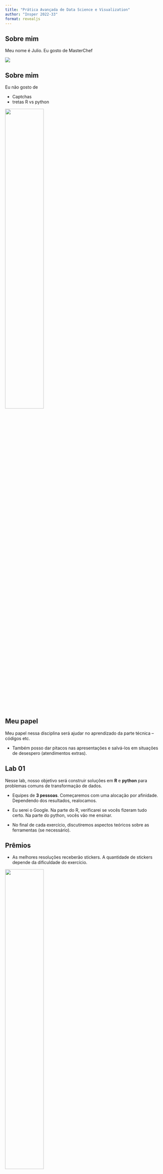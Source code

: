 ```yaml
---
title: "Prática Avançada de Data Science e Visualization"
author: "Insper 2022-33"
format: revealjs
---
```


## Sobre mim

Meu nome é Julio. Eu gosto de MasterChef

![](masterchef.gif)

## Sobre mim

Eu não gosto de 

- Captchas 
- tretas R vs python

![](captcha.jpg){.absolute left=25% bottom=10% width=50%}



## Meu papel

Meu papel nessa disciplina será ajudar no aprendizado da parte técnica -- códigos etc. 

::: {.incremental}

- Também posso dar pitacos nas apresentações e salvá-los em situações de desespero (atendimentos extras).

:::

## Lab 01

Nesse lab, nosso objetivo será construir soluções em **R** e **python** para problemas comuns de transformação de dados.

::: {.incremental}

- Equipes de **3 pessoas**. Começaremos com uma alocação por afinidade. Dependendo dos resultados, realocamos.

- Eu serei o Google. Na parte do R, verificarei se vocês fizeram tudo certo. Na parte do python, vocês vão me ensinar.

- No final de cada exercício, discutiremos aspectos teóricos sobre as ferramentas (se necessário).

:::

## Prêmios

- As melhores resoluções receberão stickers. A quantidade de stickers depende da dificuldade do exercício.

![](stickers.jpg){.absolute left=25% bottom=10vh width=50%}